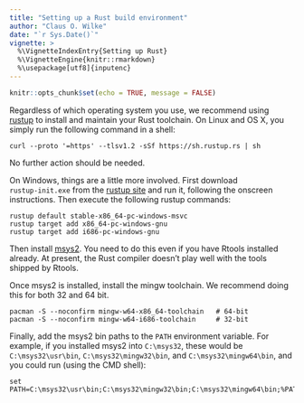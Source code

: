 ```yaml
---
title: "Setting up a Rust build environment"
author: "Claus O. Wilke"
date: "`r Sys.Date()`"
vignette: >
  %\VignetteIndexEntry{Setting up Rust}
  %\VignetteEngine{knitr::rmarkdown}
  %\usepackage[utf8]{inputenc}
---
```


```r
knitr::opts_chunk$set(echo = TRUE, message = FALSE)
```

Regardless of which operating system you use, we recommend using [rustup](https://rustup.rs/) to install and maintain your Rust toolchain. 
On Linux and OS X, you simply run the following command in a shell:
```
curl --proto '=https' --tlsv1.2 -sSf https://sh.rustup.rs | sh
```
No further action should be needed.

On Windows, things are a little more involved. First download `rustup‑init.exe` from the [rustup site](https://rustup.rs/) and run it, following the onscreen instructions. Then execute the following rustup commands:

```
rustup default stable-x86_64-pc-windows-msvc
rustup target add x86_64-pc-windows-gnu
rustup target add i686-pc-windows-gnu
```

Then install [msys2](https://www.msys2.org/). You need to do this even if you have Rtools installed already. At present, the Rust compiler doesn't play well with the tools shipped by Rtools.

Once msys2 is installed, install the mingw toolchain. We recommend doing this for both 32 and 64 bit.
```
pacman -S --noconfirm mingw-w64-x86_64-toolchain   # 64-bit
pacman -S --noconfirm mingw-w64-i686-toolchain     # 32-bit
```

Finally, add the msys2 bin paths to the `PATH` environment variable. For example, if you installed msys2 into `C:\msys32`, these would be `C:\msys32\usr\bin`, `C:\msys32\mingw32\bin`, and `C:\msys32\mingw64\bin`, and you could run (using the CMD shell):
```
set PATH=C:\msys32\usr\bin;C:\msys32\mingw32\bin;C:\msys32\mingw64\bin;%PATH%
```
